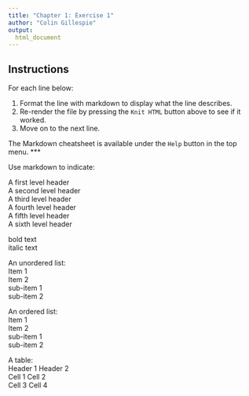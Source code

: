 ```yaml
---
title: "Chapter 1: Exercise 1"
author: "Colin Gillespie"
output:
  html_document
---
```


## Instructions 

For each line below:
  
  1. Format the line with markdown to display what the line describes.
  2. Re-render the file by pressing the `Knit HTML` button above to see if it worked.
  3. Move on to the next line.
  
The Markdown cheatsheet is available under the `Help` button in the top menu.
***

Use markdown to indicate:

A first level header  
A second level header  
A third level header  
A fourth level header  
A fifth level header  
A sixth level header  

bold text  
italic text

An unordered list:  
Item 1  
Item 2  
sub-item 1  
sub-item 2  

An ordered list:  
Item 1  
Item 2  
sub-item 1  
sub-item 2  

A table:  
Header 1 Header 2  
Cell 1 Cell 2  
Cell 3 Cell 4  

